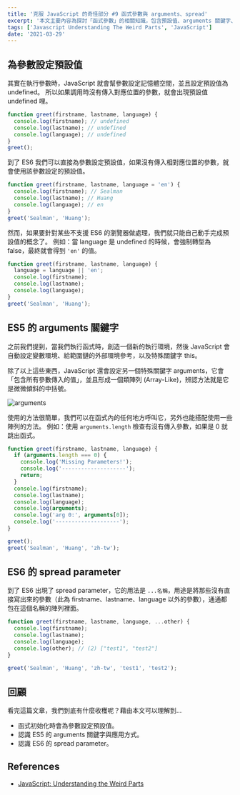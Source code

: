 ```yaml
---
title: '克服 JavaScript 的奇怪部分 #9 函式參數與 arguments、spread'
excerpt: '本文主要內容為探討「函式參數」的相關知識，包含預設值、arguments 關鍵字、spread parameter 等等。'
tags: ['Javascript Understanding The Weird Parts', 'JavaScript']
date: '2021-03-29'
---
```


## 為參數設定預設值

其實在執行參數時，JavaScript 就會幫參數設定記憶體空間，並且設定預設值為 undefined。
所以如果調用時沒有傳入對應位置的參數，就會出現預設值 undefined 哩。

```javascript
function greet(firstname, lastname, language) {
  console.log(firstname); // undefined
  console.log(lastname); // undefined
  console.log(language); // undefined
}
greet();
```

到了 ES6 我們可以直接為參數設定預設值，如果沒有傳入相對應位置的參數，就會使用該參數設定的預設值。

```javascript
function greet(firstname, lastname, language = 'en') {
  console.log(firstname); // Sealman
  console.log(lastname); // Huang
  console.log(language); // en
}
greet('Sealman', 'Huang');
```

然而，如果要針對某些不支援 ES6 的瀏覽器做處理，我們就只能自己動手完成預設值的概念了。
例如：當 language 是 undefined 的時候，會強制轉型為 false，最終就會得到 `'en'` 的值。

```javascript
function greet(firstname, lastname, language) {
  language = language || 'en';
  console.log(firstname);
  console.log(lastname);
  console.log(language);
}
greet('Sealman', 'Huang');
```

## ES5 的 arguments 關鍵字

之前我們提到，當我們執行函式時，創造一個新的執行環境，然後 JavaScript 會自動設定變數環境、給範圍鏈的外部環境參考，以及特殊關鍵字 this。

除了以上這些東西，JavaScript 還會設定另一個特殊關鍵字 arguments，它會「包含所有參數傳入的值」，並且形成一個類陣列 (Array-Like)，辨認方法就是它是微微傾斜的中括號。

![arguments](https://i.imgur.com/GHSwkCR.png)

使用的方法很簡單，我們可以在函式內的任何地方呼叫它，另外也能搭配使用一些陣列的方法。
例如：使用 `arguments.length` 檢查有沒有傳入參數，如果是 0 就跳出函式。

```javascript
function greet(firstname, lastname, language) {
  if (arguments.length === 0) {
    console.log('Missing Parameters!');
    console.log('--------------------');
    return;
  }
  console.log(firstname);
  console.log(lastname);
  console.log(language);
  console.log(arguments);
  console.log('arg 0:', arguments[0]);
  console.log('--------------------');
}

greet();
greet('Sealman', 'Huang', 'zh-tw');
```

## ES6 的 spread parameter

到了 ES6 出現了 spread parameter，它的用法是 `...名稱`，用途是將那些沒有直接寫出來的參數（此為 firstname、lastname、language 以外的參數），通通都包在這個名稱的陣列裡面。

```javascript
function greet(firstname, lastname, language, ...other) {
  console.log(firstname);
  console.log(lastname);
  console.log(language);
  console.log(other); // (2) ["test1", "test2"]
}

greet('Sealman', 'Huang', 'zh-tw', 'test1', 'test2');
```

## 回顧

看完這篇文章，我們到底有什麼收穫呢？藉由本文可以理解到…

- 函式初始化時會為參數設定預設值。
- 認識 ES5 的 arguments 關鍵字與應用方式。
- 認識 ES6 的 spread parameter。

## References

- [JavaScript: Understanding the Weird Parts](https://www.udemy.com/course/understand-javascript/)

